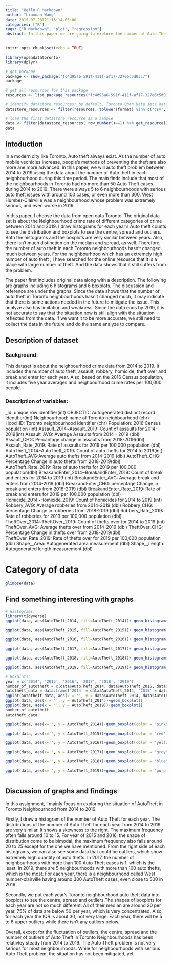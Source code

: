 ```yaml
---
title: "Hello R Markdown"
author: "Liuxuan Wang"
date: 2015-07-23T21:13:14-05:00
categories: ["R"]
tags: ["R Markdown", "plot", "regression"]
abstract: In this paper we are going to explore the number of Auto Theft cases for each Toronto Neighbourhood from 2014 to 2019. To see if there is any neighbourhood which is unusual. Has the number of Auto Theft cases been varied a lot among years?
---
```


```r
knitr::opts_chunk$set(echo = TRUE)
```



```r

library(opendatatoronto)
library(dplyr)

# get package
package <- show_package("fc4d95a6-591f-411f-af17-327e6c5d03c7")
package

# get all resources for this package
resources <- list_package_resources("fc4d95a6-591f-411f-af17-327e6c5d03c7")

# identify datastore resources; by default, Toronto Open Data sets datastore resource format to CSV for non-geospatial and GeoJSON for geospatial resources
datastore_resources <- filter(resources, tolower(format) %in% c('csv', 'geojson'))

# load the first datastore resource as a sample
data <- filter(datastore_resources, row_number()==1) %>% get_resource()
data

```


## Intoduction
In a modern city like Toronto, Auto theft always exist. As the number of auto mobile vechicles increase, people's methods of preventing the theft are also more ane more advanced. In this paper, we will auto theft problem between 2014 to 2019 using the data about the number of Auto theft in each neighbourhood during this time period. The main finds include that most of the neighbourhoods in Toronto had no more than 50 Auto Theft cases during 2014 to 2019. There were always 5 to 6 neighbourhoods with serious auto theft issues with around 100 cases, or even more than 300. West Humber-Clairville was a neighbourhood whose problem was extremely serious, and even worse in 2019.

In this paper, I choose the data from open data Toronto. The original data set is about the Neighbourhood crime rate of different categories of crime between 2014 and 2019. I draw histograms for each year's Auto theft counts to see the distribution and boxplots to see the centre, spread and outliers. Both the histograms and the boxplots are very similar between years. Also, there isn't much distinction on the median and spread, as well. Therefore, the number of auto theft in each Toronto neighbourhoods hasn't changed much between years. For the neighbourhood which has an extremely high number of auto theft , I have searched for the online resource that it is a place with large number of theft. And the data shows that it still suffers from the problem.

The paper first includes original data along with a description. The following are graphs including 6 histograms and 6 boxplots. The discussion and reference are under the graphs. Since the data shows that the number of auto theft in Toronto neighbourhoods hasn't changed much, it may indicate that there is some actions needed in the future to mitigate the issue. This analyze also has limitation and weakness. Since the data ends by 2019, it is not accurate to say that the situation now is still align with the situation reflected from the data. If we want it to be more accurate, we still need to collect the data in the future and do the same analyze to compare.

## Description of dataset
### Background:
This dataset is about the neighbourhood crime data from 2014 to 2019. It includes the number of auto theft, assault, robbery, homicide, theft over and break and enter for each year. Also, based on the 2016 Census population, it includes five year averages and neighbourhood crime rates per 100,000 people.

### Description of variables:
_id: unique row identifier(int)
OBJECTID: Autogenerated distinct record identifier(int)
Neighbourhood: name of Toronto neighbourhood (chr)
Hood_ID: Toronto neighbourhood identifier (chr)
Population: 2016 Census population (int)
Assault_2014~Assault_2019: Count of assaults for 2014-2019(int)
Assault_AVG: Average Assaults from 2014 - 2019 (dbl)
Assault_CHG: Percantage change in assaults from 2018-2019(dbl)
Assault_Rate_2019: Rate of assaults for 2019 per 100,000 population (dbl)
AutoTheft_2014~AutoTheft_2019: Count of auto thefts for 2014 to 2019(int)
AutoTheft_AVG:Average auto thefts from 2014-2019 (dbl)
AutoTheft_CHG: Percentage Change in auto thefts from 2018-2019(dbl)
AutoTheft_Rate_2019: Rate of auto thefts for 2019 per 100,000 population(dbl)
BreakandEnter_2014~BreakandEnter_2019: Count of break and enters for 2014 to 2019 (int)
BreakandEnter_AVG: Average break and enters from 2014-2019 (dbl) BreakandEnter_CHG: percentage Change in break and enters from 2018-2019 (dbl)
BreakandEnter_Rate_2019: Rate of break and enters for 2019 per 100,000 population (dbl)
Homicide_2014~Homicide_2019: Count of homicides for 2014 to 2019 (int)
Robbery_AVG: Average robberies from 2014-2019 (dbl)
Robbery_CHG: percentage Change in robberies from 2018-2019 (dbl)
Robbery_Rate_2019: Rate of robberies for 2019 per 100,000 population (dbl)
TheftOver_2014~TheftOver_2019: Count of thefts over for 2014 to 2019 (int)
TheftOver_AVG: Average thefts over from 2014-2019 (dbl)
TheftOver_CHG: Percentage Change in thefts over from 2018-2019(dbl)
TheftOver_Rate_2019: Rate of thefts over for 2019 per 100,000 population (dbl)
Shape__Area: Autogenerated area measurement (dbl)
Shape__Length: Autogenerated length measurement (dbl)

# Category of data
```r
glimpse(data)
```
## Find something interesting with graphs
```r
# Histograms:
library(tidyverse)
ggplot(data, aes(AutoTheft_2014, fill=AutoTheft_2014))+ geom_histogram(stat = "count", color = "pink", bins = 10)+labs(x = "Number of Auto Theft in 2014", y = "Frequency", title = "Histogram of number of Auto Theft in 2014", caption = "Source: Toronto Police Services")

ggplot(data, aes(AutoTheft_2015, fill=AutoTheft_2015))+ geom_histogram(stat = "count", color = "red", bins = 10)+labs(x = "Number of Auto Theft in 2015", y = "Frequency", title = "Histogram of number of Auto Theft in 2015", caption = "Source: Toronto Police Services")

ggplot(data, aes(AutoTheft_2016, fill=AutoTheft_2016))+ geom_histogram(stat = "count", color = "yellow", bins = 10)+labs(x = "Number of Auto Theft in 2016", y = "Frequency", title = "Histogram of number of Auto Theft in 2016", caption = "Source: Toronto Police Services")

ggplot(data, aes(AutoTheft_2017, fill=AutoTheft_2017))+ geom_histogram(stat = "count",color = "grey", bins = 10)+labs(x = "Number of Auto Theft in 2017", y = "Frequency", title = "Histogram of number of Auto Theft in 2017", caption = "Source: Toronto Police Services")

ggplot(data, aes(AutoTheft_2018, fill=AutoTheft_2018))+ geom_histogram(stat = "count", color = "blue", bins = 10)+labs(x = "Number of Auto Theft in 2018", y = "Frequency", title = "Histogram of number of Auto Theft in 2018", caption = "Source: Toronto Police Services")

ggplot(data, aes(AutoTheft_2019, fill=AutoTheft_2019))+ geom_histogram(stat = "count", color = "purple", bins = 10)+labs(x = "Number of Auto Theft in 2019", y = "Frequency", title = "Histogram of number of Auto Theft in 2019", caption = "Source: Toronto Police Services")
```
```r
# Boxplots:
year = c('2014', '2015', '2016', '2017', '2018', '2019')
number_of_autotheft = c(data$AutoTheft_2014, data$AutoTheft_2015, data$AutoTheft_2016, data$AutoTheft_2017, data$AutoTheft_2018, data$AutoTheft_2019)
autotheft_data = data.frame('2014' = data$AutoTheft_2014, '2015' = data$AutoTheft_2015, '2016' = data$AutoTheft_2016, '2017' = data$AutoTheft_2017, '2018' = data$AutoTheft_2018, '2019' = data$AutoTheft_2019)
ggplot(autotheft_data, aes(x = '', y = data$AutoTheft_2014, data$AutoTheft_2015, fill = data$AutoTheft_2014 )) + geom_boxplot(alpha = 0.3) + theme(legend.position = "none")+labs(x = "Year", y = "Number of Auto theft", title = "Boxplots of number of Auto Theft from 2019 to 2014", caption = "Source: Toronto Police Services")
ggplot(data, aes(x = '', y = AutoTheft_2014))+geom_boxplot()
ggplot(data, aes(x = '', y = AutoTheft_2019))+geom_boxplot()
number_of_autotheft
autotheft_data

ggplot(data, aes(x='', y = AutoTheft_2014))+geom_boxplot(color = "pink")+labs(x = "", y = "Number of Auto theft", title = "Boxplots of number of Auto Theft in 2014", caption = "Source: Toronto Police Services")

ggplot(data, aes(x='', y = AutoTheft_2015))+geom_boxplot(color = "red")+labs(x = "", y = "Number of Auto theft", title = "Boxplots of number of Auto Theft in 2015", caption = "Source: Toronto Police Services")

ggplot(data, aes(x='', y = AutoTheft_2016))+geom_boxplot(color = "yellow")+labs(x = "", y = "Number of Auto theft", title = "Boxplots of number of Auto Theft in 2016", caption = "Source: Toronto Police Services")

ggplot(data, aes(x='', y = AutoTheft_2017))+geom_boxplot(color = "grey")+labs(x = "", y = "Number of Auto theft", title = "Boxplots of number of Auto Theft in 2017", caption = "Source: Toronto Police Services")

ggplot(data, aes(x='', y = AutoTheft_2018))+geom_boxplot(color = "blue")+labs(x = "", y = "Number of Auto theft", title = "Boxplots of number of Auto Theft in 2018", caption = "Source: Toronto Police Services")

ggplot(data, aes(x='', y = AutoTheft_2019))+geom_boxplot(color = "purple")+labs(x = "", y = "Number of Auto theft", title = "Boxplots of number of Auto Theft in 2019", caption = "Source: Toronto Police Services")



```


## Discussion of graphs and findings

In this assignment, I mainly focus on exploring the situation of AutoTheft in Toronto Neighbourhood from 2014 to 2019.

Firstly, I draw a histogram of the number of Auto Theft for each year. The distributions of the number of Auto Theft for each year from 2014 to 2019 are very similar. It shows a skewness to the right. The maximum frequency often falls around 10 to 15. For year of 2015 and 2016, the shape of distribution come to be bimodal, the maximum frequency also falls around 20 to 25 except for the one we have mentioned. From the right side of each histograms, we can also see some data that could be outliers, which show extremely high quantity of auto thefts. In 2017, the number of neighbourhoods with more than 100 Auto Theft cases is 1, which is the least. In 2019, there are 5 neighbourhoods with more than 100 auto thefts, which is the most. For each year, there is a neighbourhood called West humber-clairville having around 300 AutoTheft cases, even close to 500 in 2019. 

Secondly, we put each year's Toronto neighbourhood auto theft data into boxplots to see the centre, spread and outliers.The shapes of boxplots for each year are not so much different. All of their median are around 20 per year. 75% of data are below 50 per year, which is very concentrated. Also, for each year the IQR is about 30, not very large. Each year, there will be 5 to 6 upper outliers while there isn't any outliers below. 

Overall, except for the fluctuation of outliers, the centre, spread and the number of outliers of Auto Theft in Toronto Neighbourhoods has been relativley steady from 2014 to 2019. The Auto Theft problem is not very serious for most neighbourhoods. While for neighbourhoods with serious Auto Theft problem, the situation has not been mitigated, yet.




